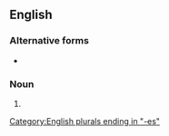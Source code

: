 ==English==

===Alternative forms===
* {{l|en|bullrushes}}

===Noun===
{{head|en|noun plural form}}

# {{plural of|bulrush|lang=en}}

[[Category:English plurals ending in "-es"]]